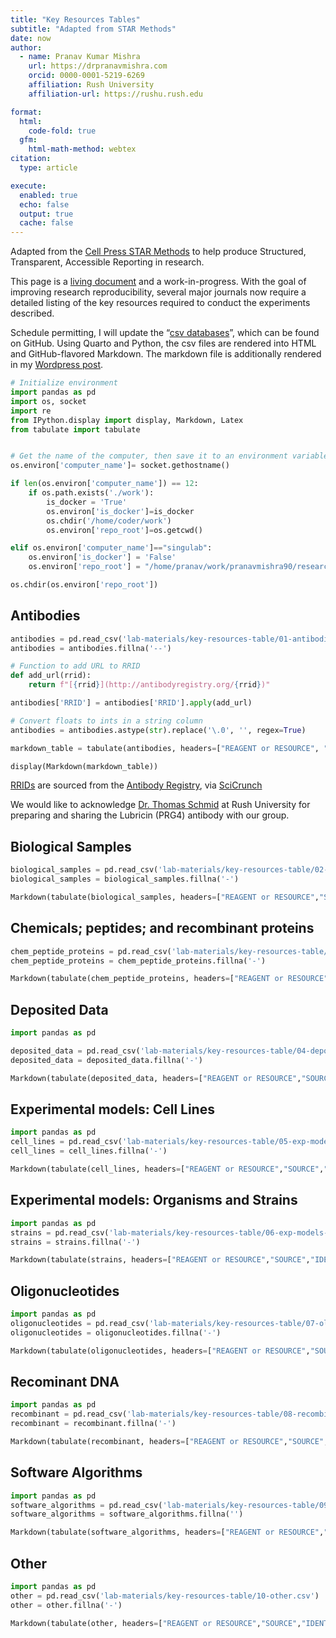 ```yaml
---
title: "Key Resources Tables"
subtitle: "Adapted from STAR Methods"
date: now
author:
  - name: Pranav Kumar Mishra
    url: https://drpranavmishra.com
    orcid: 0000-0001-5219-6269
    affiliation: Rush University
    affiliation-url: https://rushu.rush.edu

format:
  html:
    code-fold: true
  gfm:
    html-math-method: webtex
citation:
  type: article

execute: 
  enabled: true
  echo: false
  output: true
  cache: false
---
```


Adapted from the [Cell Press STAR Methods](https://www.cell.com/star-authors-guide) to help produce Structured, Transparent, Accessible Reporting in research.

This page is a [living document](https://en.wikipedia.org/wiki/Living_document) and a work-in-progress. With the goal of improving research reproducibility, several major journals now require a detailed listing of the key resources required to conduct the experiments described. 

Schedule permitting, I will update the "[csv databases](https://github.com/pranavmishra90/research-reference/tree/main/lab-materials/key-resources-table)", which can be found on GitHub. Using Quarto and Python, the csv files are rendered into HTML and GitHub-flavored Markdown. The markdown file is additionally rendered in my [Wordpress post](https://www.drpranavmishra.com/research/2023/star-methods-key-resources/).  

```python
# Initialize environment
import pandas as pd
import os, socket
import re
from IPython.display import display, Markdown, Latex
from tabulate import tabulate


# Get the name of the computer, then save it to an environment variable
os.environ['computer_name']= socket.gethostname()

if len(os.environ['computer_name']) == 12:
    if os.path.exists('./work'):
        is_docker = 'True'
        os.environ['is_docker']=is_docker
        os.chdir('/home/coder/work')
        os.environ['repo_root']=os.getcwd()

elif os.environ['computer_name']=="singulab":
    os.environ['is_docker'] = 'False'
    os.environ['repo_root'] = "/home/pranav/work/pranavmishra90/research-reference"

os.chdir(os.environ['repo_root'])

```

## Antibodies
```python
antibodies = pd.read_csv('lab-materials/key-resources-table/01-antibodies.csv', delimiter=',')
antibodies = antibodies.fillna('--')

# Function to add URL to RRID
def add_url(rrid):
    return f"[{rrid}](http://antibodyregistry.org/{rrid})"

antibodies['RRID'] = antibodies['RRID'].apply(add_url)

# Convert floats to ints in a string column
antibodies = antibodies.astype(str).replace('\.0', '', regex=True)

markdown_table = tabulate(antibodies, headers=["REAGENT or RESOURCE", "SOURCE", "IDENTIFIER", "Size (kDA)", "Source", "Target", "RRID"], numalign='left', stralign='left', showindex="never", tablefmt="grid")

display(Markdown(markdown_table))

```

::: {.callout-note}
[RRIDs](https://scicrunch.org/resources/rin/rrids) are sourced from the [Antibody Registry](http://antibodyregistry.org/), via [SciCrunch](https://scicrunch.org/resources/rin/rrids)

:::

We would like to acknowledge [Dr. Thomas Schmid](https://www.rushu.rush.edu/faculty/thomas-schmid-phd) at Rush University for preparing and sharing the Lubricin (PRG4) antibody with our group.


## Biological Samples
```python
biological_samples = pd.read_csv('lab-materials/key-resources-table/02-biological-samples.csv')
biological_samples = biological_samples.fillna('-')

Markdown(tabulate(biological_samples, headers=["REAGENT or RESOURCE","SOURCE","IDENTIFIER"], numalign='left', stralign='left', showindex="never", tablefmt="grid"))

```


## Chemicals; peptides; and recombinant proteins

```python
chem_peptide_proteins = pd.read_csv('lab-materials/key-resources-table/03-chemicals-peptides-recombinant-proteins.csv')
chem_peptide_proteins = chem_peptide_proteins.fillna('-')

Markdown(tabulate(chem_peptide_proteins, headers=["REAGENT or RESOURCE","SOURCE","IDENTIFIER"], numalign='left', stralign='left', showindex="never", tablefmt="grid"))

```

## Deposited Data

```python
import pandas as pd

deposited_data = pd.read_csv('lab-materials/key-resources-table/04-deposited-data.csv')
deposited_data = deposited_data.fillna('-')

Markdown(tabulate(deposited_data, headers=["REAGENT or RESOURCE","SOURCE","IDENTIFIER"], numalign='left', stralign='left', showindex="never", tablefmt="grid"))
```


## Experimental models: Cell Lines

```python
import pandas as pd
cell_lines = pd.read_csv('lab-materials/key-resources-table/05-exp-models-cell-lines.csv')
cell_lines = cell_lines.fillna('-')

Markdown(tabulate(cell_lines, headers=["REAGENT or RESOURCE","SOURCE","IDENTIFIER"], numalign='left', stralign='left', showindex="never", tablefmt="grid"))
```

## Experimental models: Organisms and Strains

```python
import pandas as pd
strains = pd.read_csv('lab-materials/key-resources-table/06-exp-models-organisms-strains.csv')
strains = strains.fillna('-')

Markdown(tabulate(strains, headers=["REAGENT or RESOURCE","SOURCE","IDENTIFIER"], numalign='left', stralign='left', showindex="never", tablefmt="grid"))
```


## Oligonucleotides

```python
import pandas as pd
oligonucleotides = pd.read_csv('lab-materials/key-resources-table/07-oligonucleotides.csv')
oligonucleotides = oligonucleotides.fillna('-')

Markdown(tabulate(oligonucleotides, headers=["REAGENT or RESOURCE","SOURCE","IDENTIFIER"], numalign='left', stralign='left', showindex="never", tablefmt="grid"))
```

## Recominant DNA

```python
import pandas as pd
recombinant = pd.read_csv('lab-materials/key-resources-table/08-recombinant-DNA.csv')
recombinant = recombinant.fillna('-')

Markdown(tabulate(recombinant, headers=["REAGENT or RESOURCE","SOURCE","IDENTIFIER"], numalign='left', stralign='left', showindex="never", tablefmt="grid"))
```

## Software Algorithms

```python
import pandas as pd
software_algorithms = pd.read_csv('lab-materials/key-resources-table/09-software-algorithms.csv')
software_algorithms = software_algorithms.fillna('')

Markdown(tabulate(software_algorithms, headers=["REAGENT or RESOURCE","SOURCE","IDENTIFIER"], numalign='left', stralign='left', showindex="never", tablefmt="grid"))
```

## Other

```python
import pandas as pd
other = pd.read_csv('lab-materials/key-resources-table/10-other.csv')
other = other.fillna('-')

Markdown(tabulate(other, headers=["REAGENT or RESOURCE","SOURCE","IDENTIFIER"], numalign='left', stralign='left', showindex="never", tablefmt="grid"))

```
